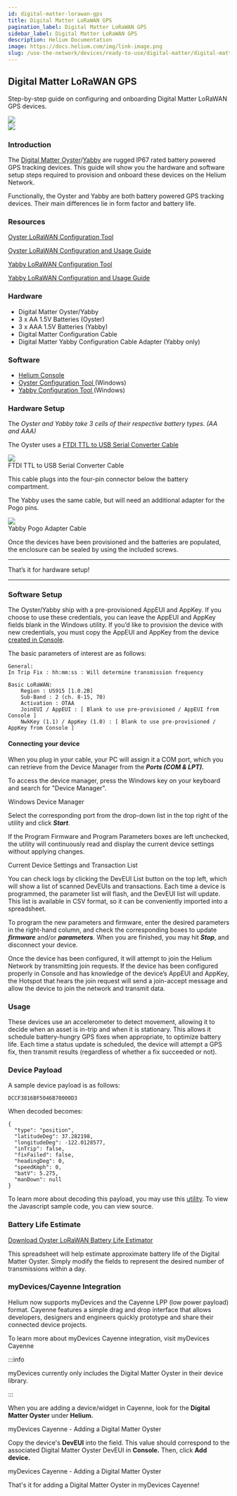 ```yaml
---
id: digital-matter-lorawan-gps
title: Digital Matter LoRaWAN GPS
pagination_label: Digital Matter LoRaWAN GPS
sidebar_label: Digital Matter LoRaWAN GPS
description: Helium Documentation
image: https://docs.helium.com/img/link-image.png
slug: /use-the-network/devices/ready-to-use/digital-matter/digital-matter-lorawan-gps
---
```



## Digital Matter LoRaWAN GPS

Step-by-step guide on configuring and onboarding Digital Matter LoRaWAN GPS devices.

<div style={{ textAlign: 'left' }}>
  <img src={useBaseUrl('img/use-the-network/devices/ready-to-use/digital-matter-oyster.png')} />
</div>
<div style={{ textAlign: 'right' }}>
  <img src={useBaseUrl('img/use-the-network/devices/ready-to-use/digital-matter-yabby.png')} />
</div>

### Introduction

The
[Digital Matter Oyster](https://www.digitalmatter.com/devices/oyster-lorawan/)/[Yabby](https://www.digitalmatter.com/devices/yabby-lorawan/)
are rugged IP67 rated battery powered GPS tracking devices. This guide will show you the hardware
and software setup steps required to provision and onboard these devices on the Helium Network.

Functionally, the Oyster and Yabby are both battery powered GPS tracking devices. Their main
differences lie in form factor and battery life.

### Resources

[Oyster LoRaWAN Configuration Tool](https://www.oemserver.com/tools/OysterLoRaWAN/ConfigTool/setup.exe)

[Oyster LoRaWAN Configuration and Usage Guide](https://support.digitalmatter.com/support/solutions/articles/16000063310-oyster-lorawan-configuration-and-usage-guide)

[Yabby LoRaWAN Configuration Tool](https://www.oemserver.com/tools/YabbyLoRaWAN/ConfigTool/setup.exe)

[Yabby LoRaWAN Configuration and Usage Guide](https://support.digitalmatter.com/support/solutions/articles/16000077618-configuration-and-usage-guide)

### Hardware

- Digital Matter Oyster/Yabby
- 3 x AA 1.5V Batteries \(Oyster\)
- 3 x AAA 1.5V Batteries \(Yabby\)
- Digital Matter Configuration Cable
- Digital Matter Yabby Configuration Cable Adapter \(Yabby only\)

### Software

- [Helium Console](https://console.helium.com/)
- [Oyster Configuration Tool ](https://www.oemserver.com/tools/OysterLoRaWAN/ConfigTool/setup.exe)\(Windows\)
- [Yabby Configuration Tool ](https://www.oemserver.com/tools/YabbyLoRaWAN/ConfigTool/setup.exe)\(Windows\)

### Hardware Setup

The _Oyster and Yabby take 3 cells of their respective battery types. \(AA and AAA\)_

The Oyster uses a
[FTDI TTL to USB Serial Converter Cable](https://www.ftdichip.com/Support/Documents/DataSheets/Cables/DS_TTL-232RG_CABLES.pdf)

<div style={{ textAlign: 'center' }}>
  <img
    src={useBaseUrl('img/use-the-network/devices/ready-to-use/digital-matter-oyster-cable.png')}
  />
</div>

<div style={{ textAlign: 'center' }}>FTDI TTL to USB Serial Converter Cable</div>

This cable plugs into the four-pin connector below the battery compartment.

The Yabby uses the same cable, but will need an additional adapter for the Pogo pins.

<div style={{ textAlign: 'center' }}>
  <img
    src={useBaseUrl('img/use-the-network/devices/ready-to-use/digital-matter-yabby-cable.png')}
  />
</div>

<div style={{ textAlign: 'center' }}>Yabby Pogo Adapter Cable</div>

Once the devices have been provisioned and the batteries are populated, the enclosure can be sealed
by using the included screws.

---

That’s it for hardware setup!

---

### Software Setup

The Oyster/Yabby ship with a pre-provisioned AppEUI and AppKey. If you choose to use these
credentials, you can leave the AppEUI and AppKey fields blank in the Windows utility. If you’d like
to provision the device with new credentials, you must copy the AppEUI and AppKey from the device
[created in Console](/use-the-network/console/adding-devices).

The basic parameters of interest are as follows:

```text
General:
In Trip Fix : hh:mm:ss : Will determine transmission frequency

Basic LoRaWAN:
	Region : US915 [1.0.2B]
	Sub-Band : 2 (ch. 8-15, 70)
	Activation : OTAA
	JoinEUI / AppEUI : [ Blank to use pre-provisioned / AppEUI from Console ]
	NwkKey (1.1) / AppKey (1.0) : [ Blank to use pre-provisioned / AppKey from Console ]

```

#### Connecting your device

When you plug in your cable, your PC will assign it a COM port, which you can retrieve from the
Device Manager from the _**Ports \(COM & LPT\).**_

To access the device manager, press the Windows key on your keyboard and search for "Device
Manager".

Windows Device Manager

Select the corresponding port from the drop-down list in the top right of the utility and click
_**Start**_.

If the Program Firmware and Program Parameters boxes are left unchecked, the utility will
continuously read and display the current device settings without applying changes.

Current Device Settings and Transaction List

You can check logs by clicking the DevEUI List button on the top left, which will show a list of
scanned DevEUIs and transactions. Each time a device is programmed, the parameter list will flash,
and the DevEUI list will update. This list is available in CSV format, so it can be conveniently
imported into a spreadsheet.

To program the new parameters and firmware, enter the desired parameters in the right-hand column,
and check the corresponding boxes to update _**firmware**_ and/or _**parameters**._ When you are
finished, you may hit _**Stop**_, and disconnect your device.

Once the device has been configured, it will attempt to join the Helium Network by transmitting join
requests. If the device has been configured properly in Console and has knowledge of the device’s
AppEUI and AppKey, the Hotspot that hears the join request will send a join-accept message and allow
the device to join the network and transmit data.

### Usage

These devices use an accelerometer to detect movement, allowing it to decide when an asset is
in-trip and when it is stationary. This allows it schedule battery-hungry GPS fixes when
appropriate, to optimize battery life. Each time a status update is scheduled, the device will
attempt a GPS fix, then transmit results \(regardless of whether a fix succeeded or not\).

### Device Payload

A sample device payload is as follows:

```text
DCCF3816BF5046B70000D3
```

When decoded becomes:

```text
{
  "type": "position",
  "latitudeDeg": 37.282198,
  "longitudeDeg": -122.0128577,
  "inTrip": false,
  "fixFailed": false,
  "headingDeg": 0,
  "speedKmph": 0,
  "batV": 5.275,
  "manDown": null
}
```

To learn more about decoding this payload, you may use this
[utility](https://www.oemserver.com/tools/OysterLoRaWAN/UplinkDecoder.html). To view the Javascript
sample code, you can view source.

### Battery Life Estimate

[Download Oyster LoRaWAN Battery Life Estimator](https://support.digitalmatter.com/helpdesk/attachments/16023300051)

This spreadsheet will help estimate approximate battery life of the Digital Matter Oyster. Simply
modify the fields to represent the desired number of transmissions within a day.

### myDevices/Cayenne Integration

Helium now supports myDevices and the Cayenne LPP \(low power payload\) format. Cayenne features a
simple drag and drop interface that allows developers, designers and engineers quickly prototype and
share their connected device projects.

To learn more about myDevices Cayenne integration, visit myDevices Cayenne

:::info

myDevices currently only includes the Digital Matter Oyster in their device library.

:::

When you are adding a device/widget in Cayenne, look for the **Digital Matter Oyster** under
**Helium.**

myDevices Cayenne - Adding a Digital Matter Oyster

Copy the device's **DevEUI** into the field. This value should correspond to the associated Digital
Matter Oyster DevEUI in **Console.** Then, click **Add device.**

myDevices Cayenne - Adding a Digital Matter Oyster

That's it for adding a Digital Matter Oyster in myDevices Cayenne!
